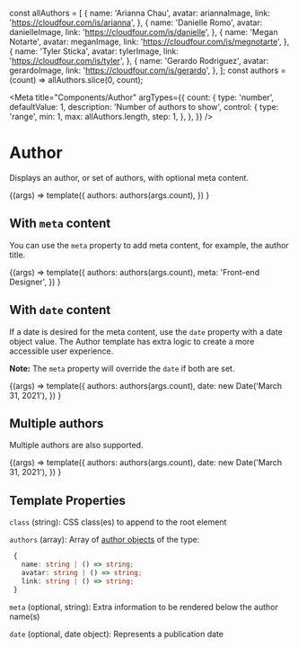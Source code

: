 const allAuthors = [
  {
    name: 'Arianna Chau',
    avatar: ariannaImage,
    link: 'https://cloudfour.com/is/arianna',
  },
  {
    name: 'Danielle Romo',
    avatar: danielleImage,
    link: 'https://cloudfour.com/is/danielle',
  },
  {
    name: 'Megan Notarte',
    avatar: meganImage,
    link: 'https://cloudfour.com/is/megnotarte',
  },
  {
    name: 'Tyler Sticka',
    avatar: tylerImage,
    link: 'https://cloudfour.com/is/tyler',
  },
  {
    name: 'Gerardo Rodriguez',
    avatar: gerardoImage,
    link: 'https://cloudfour.com/is/gerardo',
  },
];
const authors = (count) => allAuthors.slice(0, count);

<Meta
  title="Components/Author"
  argTypes={{
    count: {
      type: 'number',
      defaultValue: 1,
      description: 'Number of authors to show',
      control: {
        type: 'range',
        min: 1,
        max: allAuthors.length,
        step: 1,
      },
    },
  }}
/>

# Author

Displays an author, or set of authors, with optional meta content.

<Canvas>
  <Story name="Basic usage" args={{ count: 1 }}>
    {(args) =>
      template({
        authors: authors(args.count),
      })
    }
  </Story>
</Canvas>

## With `meta` content

You can use the `meta` property to add meta content, for example, the author title.

<Canvas>
  <Story name="With meta content" args={{ count: 1 }}>
    {(args) =>
      template({
        authors: authors(args.count),
        meta: 'Front-end Designer',
      })
    }
  </Story>
</Canvas>

## With `date` content

If a date is desired for the meta content, use the `date` property with a
date object value. The Author template has extra logic to create a more
accessible user experience.

**Note:** The `meta` property will override the `date` if both are set.

<Canvas>
  <Story name="With date content" args={{ count: 1 }}>
    {(args) =>
      template({
        authors: authors(args.count),
        date: new Date('March 31, 2021'),
      })
    }
  </Story>
</Canvas>

## Multiple authors

Multiple authors are also supported.

<Canvas>
  <Story name="Multiple authors" args={{ count: 3 }}>
    {(args) =>
      template({
        authors: authors(args.count),
        date: new Date('March 31, 2021'),
      })
    }
  </Story>
</Canvas>

## Template Properties

`class` (string): CSS class(es) to append to the root element

`authors` (array): Array of [author objects](https://timber.github.io/docs/reference/timber-user/#properties) of the type:

```ts
 {
   name: string | () => string;
   avatar: string | () => string;
   link: string | () => string;
 }
```

`meta` (optional, string): Extra information to be rendered below the author name(s)

`date` (optional, date object): Represents a publication date
